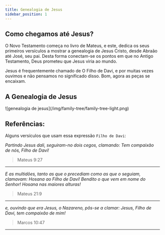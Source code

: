 ```yaml
---
title: Genealogia de Jesus
sidebar_position: 1
---
```



## Como chegamos até Jesus?

O Novo Testamento começa no livro de Mateus, e este, dedica os seus primeiros versículos a mostrar a genealogia de Jesus Cristo, desde Abraão até José, seu pai. Desta forma conectam-se os pontos em que no Antigo Testamento, Deus prometeu que Jesus viria ao mundo.

Jesus é frequentemente chamado de <ScrollToReference targetId="referencias-filho-de-davi">O Filho de Davi</ScrollToReference>, e por muitas vezes ouvimos e não pensamos no significado disso. Bom, agora as peças se encaixam.

## A Genealogia de Jesus

<div style={{ textAlign: 'center' }}>
  ![genealogia de jesus](/img/family-tree/family-tree-light.png)
</div>

## Referências:

<span id='referencias-filho-de-davi'>
  Alguns versículos que usam essa expressão <code>Filho de Davi</code>:
</span>

_Partindo Jesus dali, seguiram-no dois cegos, clamando: Tem compaixão de nós, Filho de Davi!_

> Mateus 9:27

---

_E as multidões, tanto as que o precediam como as que o seguiam, clamavam: Hosana ao Filho de Davi! Bendito o que vem em nome do Senhor! Hosana nas maiores alturas!_

> Mateus 21:9

---

_e, ouvindo que era Jesus, o Nazareno, pôs-se a clamar: Jesus, Filho de Davi, tem compaixão de mim!_

> Marcos 10:47

---
